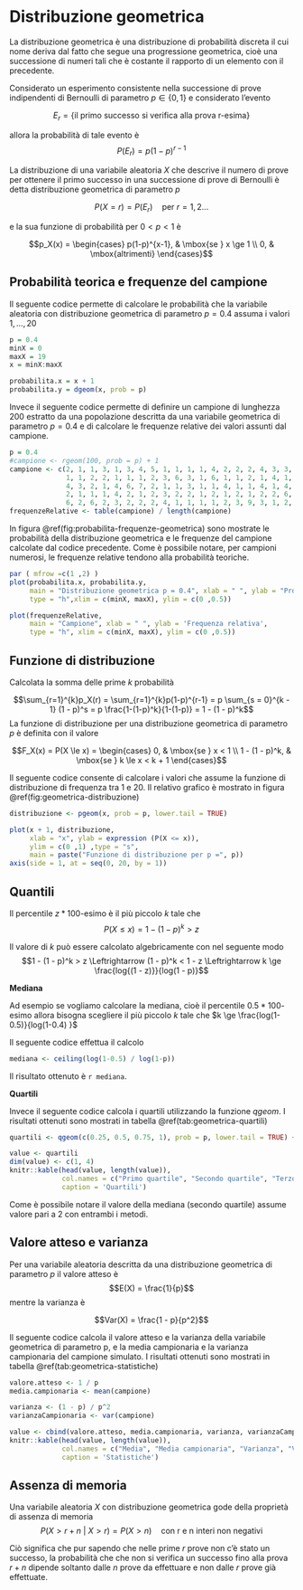 # Distribuzione geometrica

La distribuzione geometrica è una distribuzione di probabilità discreta il cui nome deriva dal fatto che
segue una progressione geometrica, cioè una successione di numeri tali che è costante il rapporto di 
un elemento con il precedente.

Considerato un esperimento consistente nella  successione di prove indipendenti di Bernoulli di 
parametro $p \in \{0, 1\}$ e considerato l'evento

$$E_r = \{ \text{il primo successo si verifica alla prova r-esima}\}$$

allora la probabilità di tale evento è
$$P(E_r) = p(1-p)^{r-1}$$

La distribuzione di una variabile aleatoria $X$ che descrive il 
numero di prove per ottenere il primo successo in una successione di prove di Bernoulli
è detta distribuzione geometrica di parametro $p$

$$P(X = r) = P(E_r) \quad \text{per} \ r=1,2...$$

e la sua funzione di probabilità per $0 < p < 1$ è

$$p_X(x) = \begin{cases} p(1-p)^{x-1}, & \mbox{se } x \ge 1 \\ 0, & \mbox{altrimenti} \end{cases}$$

## Probabilità teorica e frequenze del campione

Il seguente codice permette di calcolare le probabilità che la variabile aleatoria
con distribuzione geometrica di parametro $p=0.4$ assuma i valori $1,...,20$
```r
p = 0.4
minX = 0
maxX = 19
x = minX:maxX

probabilita.x = x + 1
probabilita.y = dgeom(x, prob = p)
```

Invece il seguente codice permette di definire un campione di lunghezza $200$ 
estratto da una popolazione descritta da una variabile geometrica di parametro $p=0.4$ 
e di calcolare le frequenze relative dei valori assunti dal campione.
```r
p = 0.4
#campione <- rgeom(100, prob = p) + 1
campione <- c(2, 1, 1, 3, 1, 3, 4, 5, 1, 1, 1, 1, 4, 2, 2, 2, 4, 3, 3, 1, 
              1, 1, 2, 2, 1, 1, 1, 2, 3, 6, 3, 1, 6, 1, 1, 2, 1, 4, 1, 1, 
              4, 3, 2, 1, 4, 6, 7, 2, 1, 1, 3, 1, 1, 4, 1, 1, 4, 1, 4, 1, 
              2, 1, 1, 1, 4, 2, 1, 2, 3, 2, 2, 1, 2, 1, 2, 1, 2, 2, 6, 5, 
              6, 2, 6, 2, 3, 2, 2, 2, 4, 1, 1, 1, 1, 2, 3, 9, 3, 1, 2, 1)
frequenzeRelative <- table(campione) / length(campione)
```

In figura \@ref(fig:probabilita-frequenze-geometrica) sono mostrate le probabilità della distribuzione
geometrica e le frequenze del campione calcolate dal codice precedente.
Come è possibile notare, per campioni numerosi, le frequenze relative tendono alla probabilità teoriche.
```r
par ( mfrow =c(1 ,2) )
plot(probabilita.x, probabilita.y, 
     main = "Distribuzione geometrica p = 0.4", xlab = " ", ylab = "Probabilità", 
     type = "h",xlim = c(minX, maxX), ylim = c(0 ,0.5))

plot(frequenzeRelative, 
     main = "Campione", xlab = " ", ylab = 'Frequenza relativa',
     type = "h", xlim = c(minX, maxX), ylim = c(0 ,0.5))
```


## Funzione di distribuzione

Calcolata la somma delle prime $k$ probabilità

$$\sum_{r=1}^{k}p_X(r) = \sum_{r=1}^{k}p(1-p)^{r-1} = p \sum_{s = 0}^{k - 1} (1 - p)^s = p \frac{1-(1-p)^k}{1-(1-p)} = 1 - (1 - p)^k$$
La funzione di distribuzione per una distribuzione geometrica di parametro $p$ è definita con il valore

$$F_X(x) = P(X \le x) =  \begin{cases} 0, & \mbox{se } x < 1 \\ 1 - (1 - p)^k, & \mbox{se } k \le x < k + 1 \end{cases}$$

Il seguente codice consente di calcolare i valori che assume la funzione di distribuzione 
di frequenza tra 1 e 20. Il relativo grafico è mostrato in figura \@ref(fig:geometrica-distribuzione)

```r
distribuzione <- pgeom(x, prob = p, lower.tail = TRUE)
```

```r
plot(x + 1, distribuzione,
     xlab = "x", ylab = expression (P(X <= x)),
     ylim = c(0 ,1) ,type = "s",
     main = paste("Funzione di distribuzione per p =", p))
axis(side = 1, at = seq(0, 20, by = 1))
```


## Quantili

Il percentile $z * 100$-esimo è il più piccolo $k$ tale che
$$P(X \le x) = 1 - (1 - p)^k > z$$

Il valore di $k$ può essere calcolato algebricamente con nel seguente modo
$$1 - (1 - p)^k > z \Leftrightarrow (1 - p)^k < 1 - z \Leftrightarrow k \ge \frac{log{(1 - z)}}{log(1 - p)}$$

**Mediana**

Ad esempio se vogliamo calcolare la mediana, cioè il percentile $0.5 * 100$-esimo 
allora bisogna scegliere il più piccolo $k$ tale che
$k \ge \frac{log(1-0.5)}{log(1-0.4) }$

Il seguente codice effettua il calcolo
```r
mediana <- ceiling(log(1-0.5) / log(1-p))
```

Il risultato ottenuto è `r mediana`.

**Quartili**

Invece il seguente codice calcola i quartili utilizzando la funzione *qgeom*.
I risultati ottenuti sono mostrati in tabella \@ref(tab:geometrica-quartili)
```r
quartili <- qgeom(c(0.25, 0.5, 0.75, 1), prob = p, lower.tail = TRUE) + 1
```

```r
value <- quartili
dim(value) <- c(1, 4)
knitr::kable(head(value, length(value)),
             col.names = c("Primo quartile", "Secondo quartile", "Terzo quartile", "Quarto quartile"),
             caption = 'Quartili')
```

Come è possibile notare il valore della mediana (secondo quartile) assume valore pari a 2 con entrambi i metodi.

## Valore atteso e varianza
Per una variabile aleatoria descritta da una distribuzione geometrica di parametro $p$
il valore atteso è
$$E(X) = \frac{1}{p}$$
mentre la varianza è

$$Var(X) = \frac{1 - p}{p^2}$$

Il seguente codice calcola il valore atteso e la varianza della variabile geometrica di parametro p,
e la media campionaria e la varianza campionaria del campione simulato.
I risultati ottenuti sono mostrati in tabella \@ref(tab:geometrica-statistiche)
```r
valore.atteso <- 1 / p
media.campionaria <- mean(campione)

varianza <- (1 - p) / p^2
varianzaCampionaria <- var(campione)
```

```r
value <- cbind(valore.atteso, media.campionaria, varianza, varianzaCampionaria)
knitr::kable(head(value, length(value)),
             col.names = c("Media", "Media campionaria", "Varianza", "Varianza campionaria"),
             caption = 'Statistiche')
```

## Assenza di memoria
Una variabile aleatoria $X$ con distribuzione geometrica gode della proprietà di assenza di memoria
$$P(X > r + n \ | \ X > r) = P(X > n) \quad \text{con r e n interi non negativi}$$

Ciò significa che pur sapendo che nelle prime $r$ prove non c'è stato un successo,
la probabilità che che non si verifica un successo fino alla prova $r + n$ dipende soltanto 
dalle $n$ prove da effettuare e non dalle $r$ prove già effettuate.